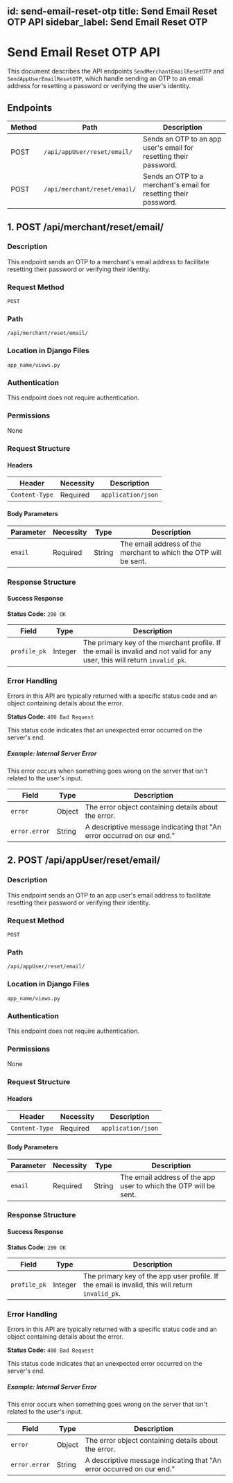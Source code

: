 id: send-email-reset-otp
title: Send Email Reset OTP API
sidebar_label: Send Email Reset OTP
---

# Send Email Reset OTP API

This document describes the API endpoints `SendMerchantEmailResetOTP` and `SendAppUserEmailResetOTP`, which handle sending an OTP to an email address for resetting a password or verifying the user's identity.

## Endpoints

| Method | Path                            | Description                                             |
|--------|---------------------------------|---------------------------------------------------------|
| POST   | `/api/appUser/reset/email/`      | Sends an OTP to an app user's email for resetting their password. |
| POST   | `/api/merchant/reset/email/`     | Sends an OTP to a merchant's email for resetting their password.  |

## 1. POST /api/merchant/reset/email/

### Description

This endpoint sends an OTP to a merchant's email address to facilitate resetting their password or verifying their identity.

### Request Method

`POST`

### Path

`/api/merchant/reset/email/`

### Location in Django Files

`app_name/views.py`

### Authentication

This endpoint does not require authentication.

### Permissions

None

### Request Structure

#### Headers

| Header         | Necessity | Description                         |
|----------------|-----------|-------------------------------------|
| `Content-Type` | Required  | `application/json`                  |

#### Body Parameters

| Parameter | Necessity | Type   | Description                                    |
|-----------|-----------|--------|------------------------------------------------|
| `email`   | Required  | String | The email address of the merchant to which the OTP will be sent. |

### Response Structure

#### Success Response

**Status Code:** `200 OK`

| Field       | Type    | Description                                         |
|-------------|---------|-----------------------------------------------------|
| `profile_pk`| Integer | The primary key of the merchant profile. If the email is invalid and not valid for any user, this will return `invalid_pk`. |

### Error Handling

Errors in this API are typically returned with a specific status code and an object containing details about the error.

**Status Code:** `400 Bad Request`

This status code indicates that an unexpected error occurred on the server's end.

##### Example: Internal Server Error

This error occurs when something goes wrong on the server that isn't related to the user's input.

| **Field**       | **Type** | **Description**                                                     |
|-----------------|----------|---------------------------------------------------------------------|
| `error`         | Object   | The error object containing details about the error.               |
| `error.error`   | String   | A descriptive message indicating that "An error occurred on our end." |

## 2. POST /api/appUser/reset/email/

### Description

This endpoint sends an OTP to an app user's email address to facilitate resetting their password or verifying their identity.

### Request Method

`POST`

### Path

`/api/appUser/reset/email/`

### Location in Django Files

`app_name/views.py`

### Authentication

This endpoint does not require authentication.

### Permissions

None

### Request Structure

#### Headers

| Header         | Necessity | Description                         |
|----------------|-----------|-------------------------------------|
| `Content-Type` | Required  | `application/json`                  |

#### Body Parameters

| Parameter | Necessity | Type   | Description                                    |
|-----------|-----------|--------|------------------------------------------------|
| `email`   | Required  | String | The email address of the app user to which the OTP will be sent. |

### Response Structure

#### Success Response

**Status Code:** `200 OK`

| Field       | Type    | Description                                         |
|-------------|---------|-----------------------------------------------------|
| `profile_pk`| Integer | The primary key of the app user profile. If the email is invalid, this will return `invalid_pk`. |

### Error Handling

Errors in this API are typically returned with a specific status code and an object containing details about the error.

**Status Code:** `400 Bad Request`

This status code indicates that an unexpected error occurred on the server's end.

##### Example: Internal Server Error

This error occurs when something goes wrong on the server that isn't related to the user's input.

| **Field**       | **Type** | **Description**                                                     |
|-----------------|----------|---------------------------------------------------------------------|
| `error`         | Object   | The error object containing details about the error.               |
| `error.error`   | String   | A descriptive message indicating that "An error occurred on our end." |

